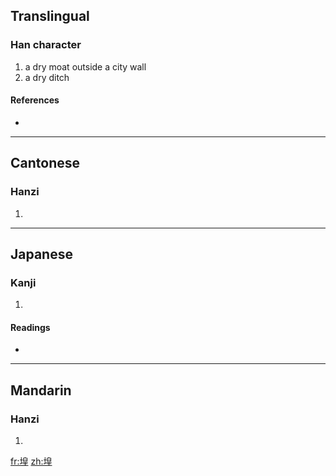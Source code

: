 ==Translingual==

===Han character===
{{Han char|rn=32|rad=土|as=09|sn=12|four=4611<sub>4</sub>|canj=土竹日土 (GHAG)}}

# a dry moat outside a city wall
# a dry ditch

====References====
* {{Han ref|kx=0233.310|dkj=05270|dj=0471.090|hdz=10464.140|uh=582D|ud=22573|bh=D8B1|bd=55473}}

----

==Cantonese==

===Hanzi===
{{yue-hanzi|jyut=|y=wong4}}

# {{defn|Cantonese}}

----

==Japanese==

===Kanji===
{{ja-kanji|grade=|rs=土09}}

# {{defn|Japanese}}

====Readings====
* {{ja-readings|on=[[こう]] (kō), [[おう]] (ō)|kun=[[そとぼり]] (sotobori)}}

----

==Mandarin==

===Hanzi===
{{cmn-hanzi|pin=[[huáng]] ([[huang2]])|wg=huang<sup>2</sup>}}

# {{defn|Mandarin}}

[[fr:堭]]
[[zh:堭]]